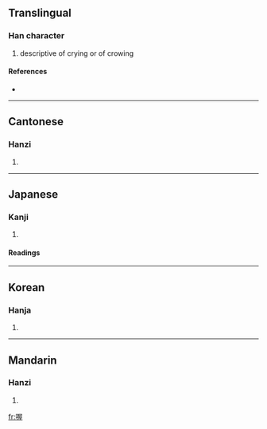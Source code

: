 ==Translingual==

===Han character===
{{Han char|rn=30|rad=口|as=09|sn=12|four=6701<sub>4</sub>|canj=口尸一土 (RSMG)}}

# descriptive of crying or of crowing

====References====
* {{Han ref|kx=0198.240|dkj=03940|dj=0420.120|hdz=10662.120|uh=5594|ud=21908|bh=B3E1|bd=46049}}

----

==Cantonese==

===Hanzi===
{{yue-hanzi|jyut=|y=ak1, o1}}

# {{defn|Cantonese}}

----

==Japanese==

===Kanji===
{{ja-kanji|grade=|rs=口09}}

# {{defn|Japanese}}

====Readings====
{{ja-readings|on=[[あく]] (aku), [[らく]] (raku), [[おく]] (oku)|kun=}}

----

==Korean==

===Hanja===
{{ko-hanja|hangeul=악|rv=ak|mr=ak}}

# {{defn|Korean}}

----

==Mandarin==

===Hanzi===
{{cmn-hanzi|pin=[[wō]] ([[wo1]])|wg=wo<sup>1</sup>}}

# {{defn|Mandarin}}

[[fr:喔]]